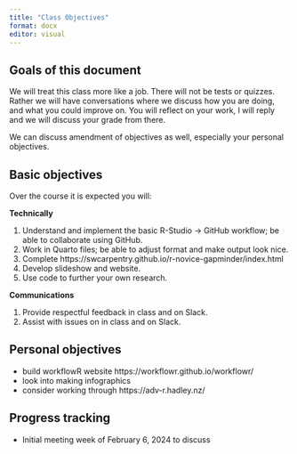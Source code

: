```yaml
---
title: "Class Objectives"
format: docx
editor: visual
---
```


## Goals of this document

We will treat this class more like a job. There will not be tests or quizzes. Rather we will have conversations where we discuss how you are doing, and what you could improve on. You will reflect on your work, I will reply and we will discuss your grade from there.

We can discuss amendment of objectives as well, especially your personal objectives.

## Basic objectives

Over the course it is expected you will:

**Technically**

1.  Understand and implement the basic R-Studio -\> GitHub workflow; be able to collaborate using GitHub.
2.  Work in Quarto files; be able to adjust format and make output look nice.
3.  Complete https://swcarpentry.github.io/r-novice-gapminder/index.html
4.  Develop slideshow and website.
5.  Use code to further your own research.

**Communications**

1.  Provide respectful feedback in class and on Slack.
2.  Assist with issues on in class and on Slack.

## Personal objectives

* build workflowR website https://workflowr.github.io/workflowr/
* look into making infographics
* consider working through https://adv-r.hadley.nz/

## Progress tracking

* Initial meeting week of February 6, 2024 to discuss







